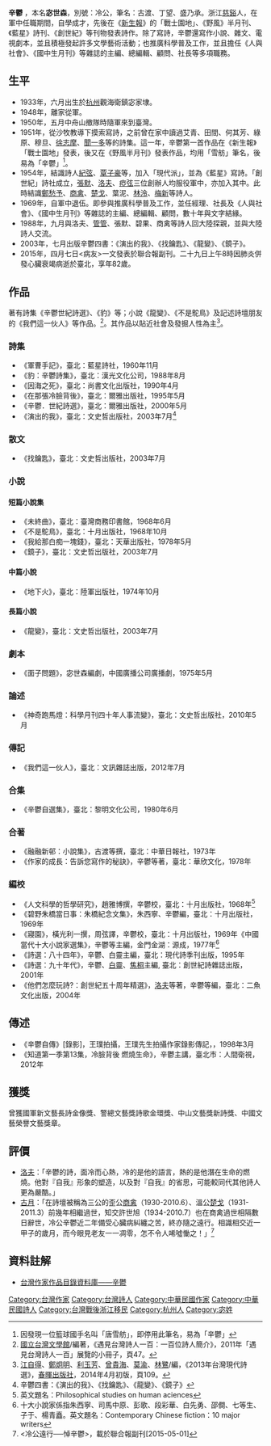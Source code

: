 '''辛鬱''' {{BD|1933年|6月13日|2015年|4月29日}}，本名'''宓世森'''，別號：冷公，筆名：古渡、丁望、盛乃承。浙江[[慈谿|慈谿]]人，在軍中任職期間，自學成才，先後在《[[新生報|新生報]]》的「戰士園地」、《野風》半月刊、《藍星》詩刊、《創世紀》等刊物發表詩作。除了寫詩，辛鬱還寫作小說、雜文、電視劇本，並且積極發起許多文學藝術活動；也推廣科學普及工作，並且擔任《人與社會》、《國中生月刊》等雜誌的主編、總編輯、顧問、社長等多項職務。

==生平==
*1933年，六月出生於[[杭州|杭州]]觀海衛鎮宓家埭。
*1948年，離家從軍。
*1950年，五月中舟山撤隊時隨軍來到臺灣。
*1951年，從沙牧教導下摸索寫詩，之前曾在家中讀過艾青、田間、何其芳、綠原、穆旦、[[徐志摩|徐志摩]]、[[聞一多|聞一多]]等的詩集。這一年，辛鬱第一首作品在《新生報》「戰士園地」發表，後又在《野風半月刊》發表作品，均用「雪舫」筆名，後易為「辛鬱」<ref>因發現一位籃球國手名叫「唐雪舫」，即停用此筆名，易為「辛鬱」</ref>。
*1954年，結識詩人[[紀弦|紀弦]]、[[覃子豪|覃子豪]]等，加入「現代派」，並為《藍星》寫詩。「創世紀」詩社成立，[[張默|張默]]、[[洛夫|洛夫]]、[[瘂弦|瘂弦]]三位創辦人均服役軍中，亦加入其中。此時結識[[鄭愁予|鄭愁予]]、[[商禽|商禽]]、[[楚戈|楚戈]]、葉泥、[[林泠|林泠]]、[[梅新|梅新]]等詩人。
*1969年，自軍中退伍。即參與推廣科學普及工作，並任經理、社長及《人與社會》、《國中生月刊》等雜誌的主編、總編輯、顧問，數十年與文字結緣。
*1988年，九月與洛夫、[[管管|管管]]、張默、碧果、商禽等詩人回大陸探親，並與大陸詩人交流。
*2003年，七月出版辛鬱四書：《演出的我》、《找鑰匙》、《龍變》、《鏡子》。
*2015年，四月七日<病友>一文發表於聯合報副刊。二十九日上午8時因肺炎併發心臟衰竭病逝於臺北，享年82歲。

==作品==
著有詩集《辛鬱世紀詩選》、《豹》等；小說《龍變》、《不是鴕鳥》及記述詩壇朋友的《我們這一伙人》等作品。<ref>[[國立台灣文學館|國立台灣文學館]]/編著，《遇見台灣詩人一百：一百位詩人簡介》，2011年「遇見台灣詩人一百」展覽的小冊子，頁47。</ref>。其作品以貼近社會及發掘人性為主<ref>[[江自得|江自得]]、[[鄭炯明|鄭炯明]]、[[利玉芳|利玉芳]]、[[曾貴海|曾貴海]]、[[莫渝|莫渝]]、[[林鷺|林鷺]]/編，《2013年台灣現代詩選》，[[春暉出版社|春暉出版社]]，2014年4月初版，頁109。</ref>。
===詩集===
*《軍曹手記》，臺北：藍星詩社，1960年11月 
*《豹：辛鬱詩集》，臺北：漢光文化公司，1988年8月  
*《因海之死》，臺北：尚書文化出版社，1990年4月 
*《在那張冷臉背後》，臺北：爾雅出版社，1995年5月  
*《辛鬱．世紀詩選》，臺北：爾雅出版社，2000年5月  
*《演出的我》，臺北：文史哲出版社，2003年7月<ref>辛鬱四書：《演出的我》、《找鑰匙》、《龍變》、《鏡子》</ref> 
===散文=== 
*《找鑰匙》，臺北：文史哲出版社，2003年7月 
===小說=== 
====短篇小說集====
*《未終曲》，臺北：臺灣商務印書館，1968年6月  
*《不是鴕鳥》，臺北：十月出版社，1968年10月 
*《我給那白痴一塊錢》，臺北：天華出版社，1978年5月  
*《鏡子》，臺北：文史哲出版社，2003年7月  
====中篇小說====
*《地下火》，臺北：陸軍出版社，1974年10月  
====長篇小說====
*《龍變》，臺北：文史哲出版社，2003年7月  
===劇本===
*《面子問題》，宓世森編劇，中國廣播公司廣播劇，1975年5月  
===論述===
*《神奇跑馬燈：科學月刊四十年人事流變》，臺北：文史哲出版社，2010年5月
===傳記===
*《我們這一伙人》，臺北：文訊雜誌出版，2012年7月
===合集===
*《辛鬱自選集》，臺北：黎明文化公司，1980年6月  
===合著===
*《融融新邨：小說集》，古渡等撰，臺北：中華日報社，1973年   
*《作家的成長：告訴您寫作的秘訣》，辛鬱等著，臺北：華欣文化，1978年 
===編校===
*《人文科學的哲學研究》，趙雅博撰，辛鬱校，臺北：十月出版社，1968年<ref>英文題名：Philosophical studies on human aciences </ref>
*《碧野朱橋當日事：朱橋紀念文集》，朱西寧、辛鬱編，臺北：十月出版社，1969年  
*《寢園》，橫光利一撰，周弦譯，辛鬱校，臺北：十月出版社，1969年《中國當代十大小說家選集》，辛鬱等主編，金門金湖：源成，1977年<ref>十大小說家係指朱西寧、司馬中原、彭歌、段彩華、白先勇、邵僴、七等生、子于、楊青矗。英文題名：Contemporary Chinese fiction：10 major writers </ref> 
*《詩選：八十四年》，辛鬱、白靈主編，臺北：現代詩季刊出版，1995年
*《詩選：九十年代》，辛鬱、[[白靈|白靈]]、[[焦桐|焦桐]]主編, 臺北：創世紀詩雜誌出版，2001年
*《他們怎麼玩詩?：創世紀五十周年精選》，[[洛夫|洛夫]]等著，辛鬱等編，臺北：二魚文化出版，2004年 
==傳述==
*《辛鬱自傳》[錄影]，王璞拍攝，王璞先生拍攝作家錄影傳記，，1998年3月
*《知道第一季第13集，冷臉背後 燃燒生命》，辛鬱主講，臺北市：人間衛視，2012年
==獲獎==
曾獲國軍新文藝長詩金像獎、警總文藝獎詩歌金環獎、中山文藝獎新詩獎、中國文藝榮譽文藝獎章。
==評價==
*[[洛夫|洛夫]]：「辛鬱的詩，面冷而心熱，冷的是他的語言，熱的是他潛在生命的燃燒。他對『自我』形象的塑造，以及對『自我』的省思，可能較同代其他詩人更為嚴酷。」
*[[古月|古月]]：「在詩壇被稱為三公的歪公[[商禽|商禽]]（1930-2010.6）、溫公[[楚戈|楚戈]]（1931-2011.3）前幾年相繼過世，知交許世旭（1934-2010.7）也在商禽過世相隔數日辭世，冷公辛鬱近二年備受心臟病糾纏之苦，終亦隨之遠行。相識相交近一甲子的歲月，而今眼見老友一一凋零，怎不令人唏噓慟之！」<ref><冷公遠行──悼辛鬱>，載於聯合報副刊[2015-05-01]</ref>
==資料註解==
<references />
*[https://db.nmtl.gov.tw/site4/s6/writerinfo?id=676 台灣作家作品目錄資料庫——辛鬱]

[[Category:台灣作家|Category:台灣作家]]
[[Category:台灣詩人|Category:台灣詩人]]
[[Category:中華民國作家|Category:中華民國作家]]
[[Category:中華民國詩人|Category:中華民國詩人]]
[[Category:台灣戰後浙江移民|Category:台灣戰後浙江移民]]
[[Category:杭州人|Category:杭州人]]
[[Category:宓姓|Category:宓姓]]